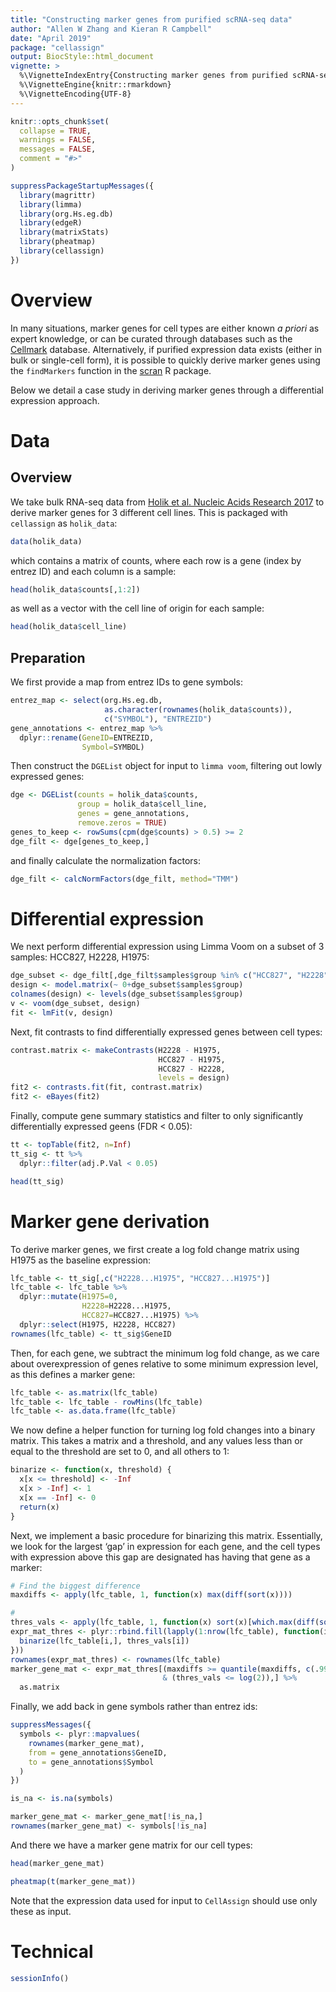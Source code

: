 ---
title: "Constructing marker genes from purified scRNA-seq data"
author: "Allen W Zhang and Kieran R Campbell"
date: "April 2019"
package: "cellassign"
output: BiocStyle::html_document
vignette: >
  %\VignetteIndexEntry{Constructing marker genes from purified scRNA-seq data}
  %\VignetteEngine{knitr::rmarkdown}
  %\VignetteEncoding{UTF-8}
---

```{r setup, include = FALSE}
knitr::opts_chunk$set(
  collapse = TRUE,
  warnings = FALSE,
  messages = FALSE,
  comment = "#>"
)
```

```{r, include = FALSE}
suppressPackageStartupMessages({
  library(magrittr)
  library(limma)
  library(org.Hs.eg.db)
  library(edgeR)
  library(matrixStats)
  library(pheatmap)
  library(cellassign)
})
```

# Overview

In many situations, marker genes for cell types are either known _a priori_ 
as expert knowledge, or can be curated through databases such as the [Cellmark](http://biocc.hrbmu.edu.cn/CellMarker/) database. Alternatively, 
if purified expression data exists (either in bulk or single-cell form), it 
is possible to quickly derive marker genes using the `findMarkers` function 
in the [scran](http://bioconductor.org/packages/release/bioc/html/scran.html) 
R package.

Below we detail a case study in deriving marker genes through a differential 
expression approach.

# Data

## Overview

We take bulk RNA-seq data from [Holik et al. Nucleic Acids Research 2017](https://www.ncbi.nlm.nih.gov/pmc/articles/PMC5389713/) to derive 
marker genes for 3 different cell lines. This is packaged with `cellassign` 
as `holik_data`:

```{r}
data(holik_data)
```

which contains a matrix of counts, where each row is a gene 
(index by entrez ID) and each column is a sample:

```{r}
head(holik_data$counts[,1:2])
```

as well as a vector with the cell line of origin for each sample:

```{r}
head(holik_data$cell_line)
```


## Preparation

We first provide a map from entrez IDs to gene symbols:

```{r}
entrez_map <- select(org.Hs.eg.db, 
                     as.character(rownames(holik_data$counts)), 
                     c("SYMBOL"), "ENTREZID")
gene_annotations <- entrez_map %>%
  dplyr::rename(GeneID=ENTREZID,
                Symbol=SYMBOL)
```

Then construct the `DGEList` object for input to `limma voom`, 
filtering out lowly expressed genes:

```{r}
dge <- DGEList(counts = holik_data$counts, 
               group = holik_data$cell_line, 
               genes = gene_annotations, 
               remove.zeros = TRUE)
genes_to_keep <- rowSums(cpm(dge$counts) > 0.5) >= 2
dge_filt <- dge[genes_to_keep,]
```

and finally calculate the normalization factors:

```{r}
dge_filt <- calcNormFactors(dge_filt, method="TMM")
```

# Differential expression

We next perform differential expression using Limma Voom on a 
subset of 3 samples: HCC827, H2228, H1975:

```{r}
dge_subset <- dge_filt[,dge_filt$samples$group %in% c("HCC827", "H2228", "H1975")]
design <- model.matrix(~ 0+dge_subset$samples$group)
colnames(design) <- levels(dge_subset$samples$group)
v <- voom(dge_subset, design)
fit <- lmFit(v, design)
```

Next, fit contrasts to find differentially expressed genes between 
cell types:

```{r}
contrast.matrix <- makeContrasts(H2228 - H1975, 
                                 HCC827 - H1975, 
                                 HCC827 - H2228, 
                                 levels = design)
fit2 <- contrasts.fit(fit, contrast.matrix)
fit2 <- eBayes(fit2)
```

Finally, compute gene summary statistics and filter to only 
significantly differentially expressed geens (FDR < 0.05):

```{r}
tt <- topTable(fit2, n=Inf)
tt_sig <- tt %>%
  dplyr::filter(adj.P.Val < 0.05)

head(tt_sig)
```

# Marker gene derivation

To derive marker genes, we first create a log fold change 
matrix using H1975 as the baseline expression:

```{r}
lfc_table <- tt_sig[,c("H2228...H1975", "HCC827...H1975")]
lfc_table <- lfc_table %>%
  dplyr::mutate(H1975=0,
                H2228=H2228...H1975,
                HCC827=HCC827...H1975) %>%
  dplyr::select(H1975, H2228, HCC827)
rownames(lfc_table) <- tt_sig$GeneID
```


Then, for each gene, we subtract the minimum log fold change, as 
we care about overexpression of genes relative to some minimum 
expression level, as this defines a marker gene:

```{r}
lfc_table <- as.matrix(lfc_table)
lfc_table <- lfc_table - rowMins(lfc_table)
lfc_table <- as.data.frame(lfc_table)
```

We now define a helper function for turning log fold changes into 
a binary matrix. This takes a matrix and a threshold, and any values 
less than or equal to the threshold are set to 0, and all others to 1:

```{r}
binarize <- function(x, threshold) {
  x[x <= threshold] <- -Inf
  x[x > -Inf] <- 1
  x[x == -Inf] <- 0
  return(x)
}
```

Next, we implement a basic procedure for binarizing this matrix. 
Essentially, we look for the largest 'gap' in expression for each gene, 
and the cell types with expression above this gap are designated has 
having that gene as a marker:

```{r}
# Find the biggest difference
maxdiffs <- apply(lfc_table, 1, function(x) max(diff(sort(x))))

#
thres_vals <- apply(lfc_table, 1, function(x) sort(x)[which.max(diff(sort(x)))])
expr_mat_thres <- plyr::rbind.fill(lapply(1:nrow(lfc_table), function(i) {
  binarize(lfc_table[i,], thres_vals[i])
}))
rownames(expr_mat_thres) <- rownames(lfc_table)
marker_gene_mat <- expr_mat_thres[(maxdiffs >= quantile(maxdiffs, c(.99))) 
                                  & (thres_vals <= log(2)),] %>%
  as.matrix
```

Finally, we add back in gene symbols rather than entrez ids:

```{r, warning=FALSE}
suppressMessages({
  symbols <- plyr::mapvalues(
    rownames(marker_gene_mat),
    from = gene_annotations$GeneID,
    to = gene_annotations$Symbol
  )
})

is_na <- is.na(symbols)

marker_gene_mat <- marker_gene_mat[!is_na,]
rownames(marker_gene_mat) <- symbols[!is_na]
```

And there we have a marker gene matrix for our cell types:

```{r}
head(marker_gene_mat)
```

```{r, fig.width = 10, fig.height = 3}
pheatmap(t(marker_gene_mat))
```

Note that the expression data used for input to `CellAssign` should 
use only these as input.

# Technical

```{r}
sessionInfo()
```

